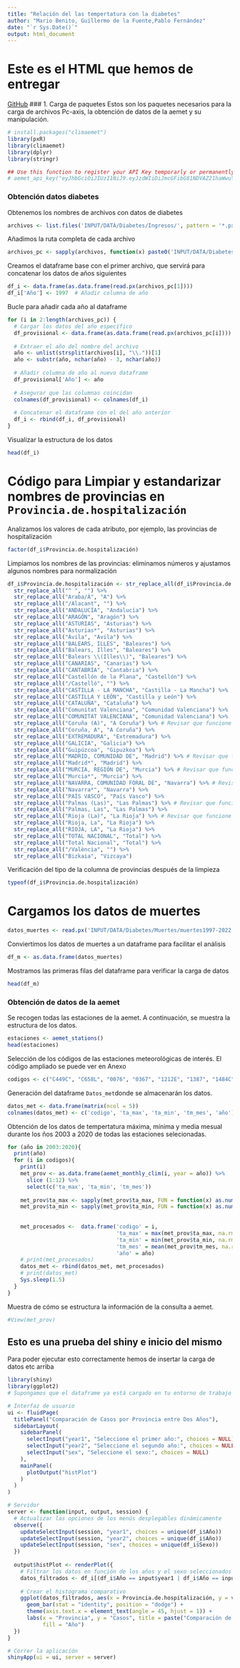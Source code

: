 ```yaml
---
title: "Relación del las tempertatura con la diabetes"
author: "Mario Benito, Guillermo de la Fuente,Pablo Fernández"
date: "`r Sys.Date()`"
output: html_document
---
```


# Este es el HTML que hemos de entregar

[GitHub](https://github.com/Pindulfo/Seminario_A.git) \### 1. Carga de paquetes Estos son los paquetes necesarios para la carga de archivos Pc-axis, la obtención de datos de la aemet y su manipulación.

```r
# install.packages("climaemet")
library(pxR)
library(climaemet)
library(dplyr)
library(stringr)

## Use this function to register your API Key temporarly or permanently
# aemet_api_key("eyJhbGciOiJIUzI1NiJ9.eyJzdWIiOiJmcGFibG81NDVAZ21haWwuY29tIiwianRpIjoiYTI2NWIyNzQtY2M4OS00NWZmLThlNGYtMWJlYWQ2NTA1MTAxIiwiaXNzIjoiQUVNRVQiLCJpYXQiOjE3MjkzNTMxNTgsInVzZXJJZCI6ImEyNjViMjc0LWNjODktNDVmZi04ZTRmLTFiZWFkNjUwNTEwMSIsInJvbGUiOiIifQ.TGFw-QlkAkMyQ2hItIpbSF_xDIoN42JpIzUhf-dOm3A", install= TRUE)
```

### Obtención datos diabetes

Obtenemos los nombres de archivos con datos de diabetes

```r
archivos <- list.files('INPUT/DATA/Diabetes/Ingresos/', pattern = '*.px')
```

Añadimos la ruta completa de cada archivo

```r
archivos_pc <- sapply(archivos, function(x) paste0('INPUT/DATA/Diabetes/Ingresos/', x))
```

Creamos el dataframe base con el primer archivo, que servirá para concatenar los datos de años siguientes

```r
df_i <- data.frame(as.data.frame(read.px(archivos_pc[1])))
df_i['Año'] <- 1997  # Añadir columna de año
```

Bucle para añadir cada año al dataframe

```r
for (i in 2:length(archivos_pc)) {
  # Cargar los datos del año específico
  df_provisional <- data.frame(as.data.frame(read.px(archivos_pc[i])))
  
  # Extraer el año del nombre del archivo
  año <- unlist(strsplit(archivos[i], "\\."))[1]
  año <- substr(año, nchar(año) - 3, nchar(año))
  
  # Añadir columna de año al nuevo dataframe
  df_provisional['Año'] <- año
  
  # Asegurar que las columnas coincidan
  colnames(df_provisional) <- colnames(df_i)
  
  # Concatenar el dataframe con el del año anterior
  df_i <- rbind(df_i, df_provisional)
}
```

Visualizar la estructura de los datos

```r
head(df_i)
```

# Código para Limpiar y estandarizar nombres de provincias en `Provincia.de.hospitalización`

Analizamos los valores de cada atributo, por ejemplo, las provincias de hospitalización

```r
factor(df_i$Provincia.de.hospitalización)
```

Limpiamos los nombres de las provincias: eliminamos números y ajustamos algunos nombres para normalización

```r
df_i$Provincia.de.hospitalización <- str_replace_all(df_i$Provincia.de.hospitalización, "[0123456789]", "") %>% 
  str_replace_all("^ ", "") %>% 
  str_replace_all("Araba/Á", "A") %>% 
  str_replace_all("/Alacant", "") %>% 
  str_replace_all("ANDALUCÍA", "Andalucía") %>% 
  str_replace_all("ARAGÓN", "Aragón") %>% 
  str_replace_all("ASTURIAS", "Asturias") %>% 
  str_replace_all("Asturias*", "Asturias") %>% 
  str_replace_all("Ávila", "Avila") %>% 
  str_replace_all("BALEARS, ILLES", "Baleares") %>% 
  str_replace_all("Balears, Illes", "Baleares") %>% 
  str_replace_all("Balears \\(Illes\\)", "Baleares") %>% 
  str_replace_all("CANARIAS", "Canarias") %>% 
  str_replace_all("CANTABRIA", "Cantabria") %>% 
  str_replace_all("Castellón de la Plana", "Castellón") %>% 
  str_replace_all("/Castelló", "") %>% 
  str_replace_all("CASTILLA - LA MANCHA", "Castilla - La Mancha") %>% 
  str_replace_all("CASTILLA Y LEÓN", "Castilla y León") %>% 
  str_replace_all("CATALUÑA", "Cataluña") %>% 
  str_replace_all("Comunitat Valenciana", "Comunidad Valenciana") %>% 
  str_replace_all("COMUNITAT VALENCIANA", "Comunidad Valenciana") %>% 
  str_replace_all("Coruña (A)", "A Coruña") %>% # Revisar que funcione correctamente
  str_replace_all("Coruña, A", "A Coruña") %>% 
  str_replace_all("EXTREMADURA", "Extremadura") %>% 
  str_replace_all("GALICIA", "Galicia") %>% 
  str_replace_all("Guipúzcoa", "Gipuzkoa") %>% 
  str_replace_all("MADRID, COMUNIDAD DE", "Madrid") %>% # Revisar que funcione correctamente
  str_replace_all("Madrid*", "Madrid") %>%
  str_replace_all("MURCIA, REGIÓN DE", "Murcia") %>% # Revisar que funcione correctamente
  str_replace_all("Murcia*", "Murcia") %>% 
  str_replace_all("NAVARRA, COMUNIDAD FORAL DE", "Navarra") %>% # Revisar que funcione correctamente
  str_replace_all("Navarra*", "Navarra") %>% 
  str_replace_all("PAÍS VASCO", "País Vasco") %>% 
  str_replace_all("Palmas (Las)", "Las Palmas") %>% # Revisar que funcione correctamente
  str_replace_all("Palmas, Las", "Las Palmas") %>%
  str_replace_all("Rioja (La)", "La Rioja") %>% # Revisar que funcione correctamente
  str_replace_all("Rioja, La", "La Rioja") %>%
  str_replace_all("RIOJA, LA", "La Rioja") %>% 
  str_replace_all("TOTAL NACIONAL", "Total") %>% 
  str_replace_all("Total Nacional", "Total") %>% 
  str_replace_all("/València", "") %>% 
  str_replace_all("Bizkaia", "Vizcaya")

```  

Verificación del tipo de la columna de provincias después de la limpieza

```r
typeof(df_i$Provincia.de.hospitalización)
```

# Cargamos los datos de muertes

```r
datos_muertes <- read.px('INPUT/DATA/Diabetes/Muertes/muertes1997-2022.px')
```

Conviertimos los datos de muertes a un dataframe para facilitar el análisis

```r
df_m <- as.data.frame(datos_muertes)
```

Mostramos las primeras filas del dataframe para verificar la carga de datos

```r
head(df_m)
```

### Obtención de datos de la aemet

Se recogen todas las estaciones de la aemet. A continuación, se muestra la estructura de los datos.

```r
estaciones <- aemet_stations()
head(estaciones)
```

Selección de los códigos de las estaciones meteorológicas de interés. El código ampliado se puede ver en Anexo

```r
codigos <- c("C449C", "C658L", "0076", "0367", "1212E", "1387", "1484C", "1505", "1690A", "2030", "2331", "2422", "2465", "2614", "2870", "3129", "3013", "3260B", "4121", "4452", "4642E", "5000C", "5530E", "5783", "6000A", "7178I", "8025", "8096", "8178D", "8368U", "8414A", "9434", "9771C", "9898", "6325O", "9091O", "2444", "B278", "1082", "3469A", "5973", "1111", "8500A", "5402", "1014", "5270B", "9170", "6155A", "9263D", "0016A", "2661", "2235U")
```

Generación del dataframe `Datos_met`donde se almacenarán los datos.

```r
datos_met <- data.frame(matrix(ncol = 5))
colnames(datos_met) <- c('codigo', 'ta_max', 'ta_min', 'tm_mes', 'año')

```

Obtención de los datos de tempertatura máxima, mínima y media mesual durante los ños 2003 a 2020 de todas las estaciones selecionadas.

```r
for (año in 2003:2020){
  print(año)
  for (i in codigos){
    print(i)
    met_prov <- as.data.frame(aemet_monthly_clim(i, year = año)) %>% 
      slice (1:12) %>% 
      select(c('ta_max', 'ta_min', 'tm_mes'))
    
    met_prov$ta_max <- sapply(met_prov$ta_max, FUN = function(x) as.numeric(unlist(strsplit(x, '\\('))[1]) )
    met_prov$ta_min <- sapply(met_prov$ta_min, FUN = function(x) as.numeric(unlist(strsplit(x, '\\('))[1]) )
    
    
    met_procesados <-  data.frame('codigo' = i,
                                  'ta_max' = max(met_prov$ta_max, na.rm = TRUE), 
                                  'ta_min' = min(met_prov$ta_min, na.rm = TRUE), 
                                  'tm_mes' = mean(met_prov$tm_mes, na.rm = TRUE),
                                  'año' = año)
    # print(met_procesados)
    datos_met <- rbind(datos_met, met_procesados)
    # print(datos_met)
    Sys.sleep(1.5)
  }
}

```

Muestra de cómo se estructura la información de la consulta a aemet.

```r
#View(met_prov)
```

## Esto es una prueba del shiny e inicio del mismo

Para poder ejecutar esto correctamente hemos de insertar la carga de datos etc arriba

```r
library(shiny)
library(ggplot2)
# Supongamos que el dataframe ya está cargado en tu entorno de trabajo con el nombre df_i

# Interfaz de usuario
ui <- fluidPage(
  titlePanel("Comparación de Casos por Provincia entre Dos Años"),
  sidebarLayout(
    sidebarPanel(
      selectInput("year1", "Seleccione el primer año:", choices = NULL),  # Se llenará dinámicamente
      selectInput("year2", "Seleccione el segundo año:", choices = NULL), # Se llenará dinámicamente
      selectInput("sex", "Seleccione el sexo:", choices = NULL)           # Se llenará dinámicamente
    ),
    mainPanel(
      plotOutput("histPlot")
    )
  )
)

# Servidor
server <- function(input, output, session) {
  # Actualizar las opciones de los menús desplegables dinámicamente
  observe({
    updateSelectInput(session, "year1", choices = unique(df_i$Año))
    updateSelectInput(session, "year2", choices = unique(df_i$Año))
    updateSelectInput(session, "sex", choices = unique(df_i$Sexo))
  })
  
  output$histPlot <- renderPlot({
    # Filtrar los datos en función de los años y el sexo seleccionados
    datos_filtrados <- df_i[(df_i$Año == input$year1 | df_i$Año == input$year2) & df_i$Sexo == input$sex, ]
    
    # Crear el histograma comparativo
    ggplot(datos_filtrados, aes(x = Provincia.de.hospitalización, y = value, fill = as.factor(Año))) +
      geom_bar(stat = "identity", position = "dodge") +
      theme(axis.text.x = element_text(angle = 45, hjust = 1)) +
      labs(x = "Provincia", y = "Casos", title = paste("Comparación de casos entre", input$year1, "y", input$year2),
           fill = "Año")
  })
}

# Correr la aplicación
shinyApp(ui = ui, server = server)


```
